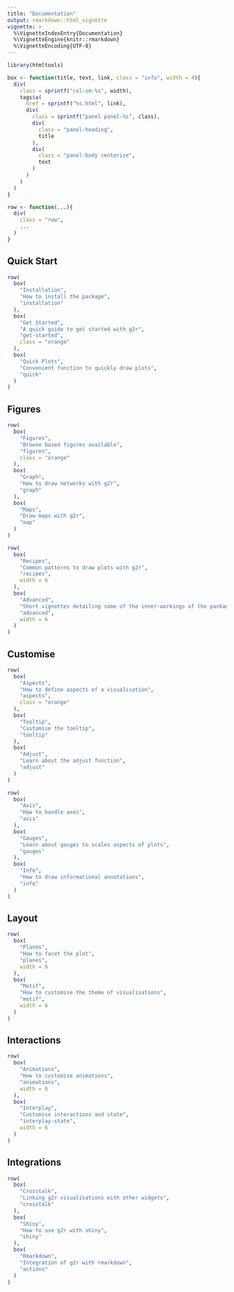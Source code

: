 ```yaml
---
title: "Documentation"
output: rmarkdown::html_vignette
vignette: >
  %\VignetteIndexEntry{Documentation}
  %\VignetteEngine{knitr::rmarkdown}
  %\VignetteEncoding{UTF-8}
---
```


```r
library(htmltools)

box <- function(title, text, link, class = "info", width = 4){
  div(
    class = sprintf("col-sm-%s", width),
    tags$a(
      href = sprintf("%s.html", link),
      div(
        class = sprintf("panel panel-%s", class),
        div(
          class = "panel-heading",
          title
        ),
        div(
          class = "panel-body centerize",
          text
        )
      )
    )
  )
}

row <- function(...){
  div(
    class = "row",
    ...
  )
}
```

## Quick Start

```r
row(
  box(
    "Installation",
    "How to install the package",
    "installation"
  ),
  box(
    "Get Started",
    "A quick guide to get started with g2r",
    "get-started",
    class = "orange"
  ),
  box(
    "Quick Plots",
    "Convenient function to quickly draw plots",
    "quick"
  )
)
```

## Figures

```r
row(
  box(
    "Figures",
    "Browse based figures available",
    "figures",
    class = "orange"
  ),
  box(
    "Graph",
    "How to draw networks with g2r",
    "graph"
  ),
  box(
    "Maps",
    "Draw maps with g2r",
    "map"
  )
)
```

```r
row(
  box(
    "Recipes",
    "Common patterns to draw plots with g2r",
    "recipes",
    width = 6
  ),
  box(
    "Advanced",
    "Short vignettes detailing some of the inner-workings of the package",
    "advanced",
    width = 6
  )
)
```

## Customise

```r
row(
  box(
    "Aspects",
    "How to define aspects of a visualisation",
    "aspects",
    class = "orange"
  ),
  box(
    "Tooltip",
    "Customise the tooltip",
    "tooltip"
  ),
  box(
    "Adjust",
    "Learn about the adjust function",
    "adjust"
  )
)
```

```r
row(
  box(
    "Axis",
    "How to handle axes",
    "axis"
  ),
  box(
    "Gauges",
    "Learn about gauges to scales aspects of plots",
    "gauges"
  ),
  box(
    "Info",
    "How to draw informational annotations",
    "info"
  )
)
```

## Layout

```r
row(
  box(
    "Planes",
    "How to facet the plot",
    "planes",
    width = 6
  ),
  box(
    "Motif",
    "How to customise the theme of visualisations",
    "motif",
    width = 6
  )
)
```

## Interactions

```r
row(
  box(
    "Animations",
    "How to customise animations",
    "animations",
    width = 6
  ),
  box(
    "Interplay",
    "Customise interactions and state",
    "interplay-state",
    width = 6
  )
)
```

## Integrations

```r
row(
  box(
    "Crosstalk",
    "Linking g2r visualisations with other widgets",
    "crosstalk"
  ),
  box(
    "Shiny",
    "How to use g2r with shiny",
    "shiny"
  ),
  box(
    "Rmarkdown",
    "Integration of g2r with rmarkdown",
    "actions"
  )
)
```

